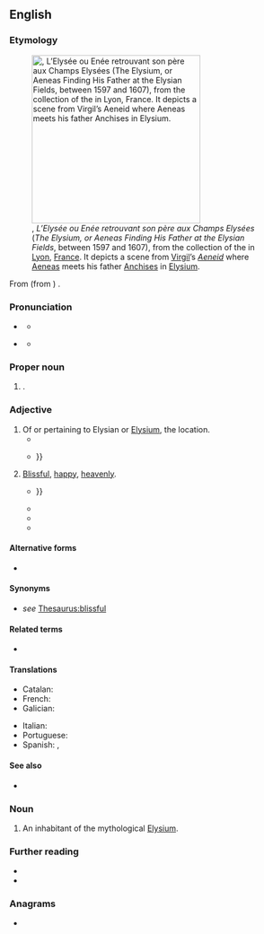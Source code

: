 {{also|elysian}}
==English==
{{was wotd|2017|September|27}}

===Etymology===
[[File:Enee meeting with his father in the Elysium-Sebastien Vrancx-MBA Lyon H1153-IMG 0415.jpg|thumb|300px|{{w|Sebastiaen Vrancx}}, ''L’Elysée ou Enée retrouvant son père aux Champs Elysées'' (''The Elysium, or Aeneas Finding His Father at the Elysian Fields'', between 1597 and 1607), from the collection of the {{w|Museum of Fine Arts of Lyon}} in [[Lyon]], [[France]]. It depicts a scene from [[Virgil]]’s ''[[Aeneid]]'' where [[Aeneas]] meets his father [[Anchises]] in [[Elysium]].]]

From {{der|en|la|Elysium}} (from {{der|en|grc|Ἠλύσιον||Elysium; an [[Elysian Field]]; one of the [[Elysian Fields]]}}) {{suffix|en||an|t2=''suffix creating an [[Appendix:Glossary#adjective|adjective]]''}}.

===Pronunciation===
* {{a|RP}} {{IPA|en|/ɪˈlɪ.zi.ən/}}
** {{hyphenation|en|Ely|si|an}}
* {{a|GA}} {{IPA|en|/ɪˈliː.ʒən/}}
** {{hyphenation|en|Ely|sian}}

===Proper noun===
{{en-proper noun}}

# {{lb|en|Greek mythology}} {{l|en|Elysium||the [[home]] of the [[blessed#Noun|blessed]] after [[death]]}}.

===Adjective===
{{en-adj|-}}

# Of or pertaining to Elysian or [[Elysium]], the location.
#* {{quote-book|en|author=John Frederick Dennett|chapter=The Second Voyage of Captain Parry|title=The Voyages and Travels of Captains Parry, Franklin, Ross, and Mr. Belzoni; Forming an Interesting History of the Manners, Customs, and Characters of Various Nations, Visited by Enterprising Travellers|location=London|publisher=Published by J. Jacques and W. Wright, 13, {{w|Paternoster Row}}|year=1826|page=246|pageurl=https://archive.org/stream/cihm_18290#page/n276/mode/1up/|oclc=937425395|passage=Departed spirits do not however make a joyful and immediate entrance into these '''elysian''' fields, but must first slide for the space of five days, or, according to others, for a still longer period, down a rough rock, which the Greenlanders, by a strange contradiction, represent to be quite bloody.}}
#* {{quote-book|en|author=Alexander Henry|authorlink=Alexander Henry the elder|author2=David Thompson|authorlink2=David Thompson (explorer)|chapter=Ethnography of Fort Vermilion|editor={{w|Elliott Coues}}|title=New Light on the Early History of the Greater Northwest: The Manuscript Journals of Alexander Henry, Fur Trader of the Northwest Company and of David Thompson, Official Geographer of the Same Company 1799–1814: Exploration and Adventure among the Indians on the Red, Saskatchewan, Missouri and Columbia Rivers [...] In Three Volumes|location=New York, N.Y.|publisher=Francis P. Harper|year=1897|volume=II|section=part II (The Saskatchewan and Columbia Rivers)|page=529|pageurl=https://archive.org/stream/newlightonearlyh02henr#page/529/mode/1up/|oclc=421568505|passage=But everyone that has lived a wicked life on earth, committed murder in his own nation, or been guilty of suicide, must pass by a different route to the '''Elysian''' fields. He has a steep precipice to climb, which gives him much pain and trouble; {{...}}}}
# [[blissful|Blissful]], [[happy]], [[heavenly]].
#* {{quote-book|en|author=James Beattie|authorlink=James Beattie (poet)|title=The Minstrel, or, The Progress of Genius. A Poem. The Second Book|location=London|publisher=Printed for Edward and {{w|Charles Dilly}} in the [[w:Poultry, London|Poultry]], and {{w|William Creech}}, Edinburgh|year=1774|oclc=9862359|title2=The Minstrel; or, The Progress of Genius: In Two Books. With Some Other Poems|location2=London|publisher2=Printed by T. Gillet, for C[harles] Dilly, in the Poultry, and W[illiam] Creech, Edinburgh|year2=1797|section2=stanza XXXVI|page2=55|pageurl2=https://archive.org/stream/minstrelorprogr06beatgoog#page/n67/mode/1up/|oclc2=520647259|passage=O who of man the story will unfold, / Ere victory and empire wrought annoy, / In that '''elysian''' age (misnamed of gold) / The age of love, and innocence and joy, {{...}}}}
#* {{quote-book|en|author=Louis Gillet|authorlink=Louis Gillet|chapter=Giulio Romano|editors=[[w:Charles George Herbermann|Charles G[eorge] Herbermann]] [''et al.'']|title=[[w:Catholic Encyclopedia|The Catholic Encyclopedia: An International Work of Reference on the Constitution, Doctrine, Discipline, and History of the Catholic Church [...] In Fifteen Volumes]]|location=New York, N.Y.|publisher=Robert Appleton Company|year=1909|volume=VI (Fathers–Gregory)|pages=572, column 2&nbsp;– 573, column 1|pageurl=https://archive.org/stream/07470918.6.emory.edu/07470918_6#page/n651/mode/1up/|oclc=831240612|passage=Unlike {{w|Raphael}}'s "[[w:Galatea (Raphael)|Galatea]]" and his "[[w:Three Graces (Raphael)|Three Graces]]", examples of '''Elysian''' happiness in a race in the state of innocence, [[w:Giulio Romano|Giulio [Romano]]]'s decorations resemble saturnalia of lubricity itself.}}
#* {{quote-journal|en|author=H[oward] P[hillips] Lovecraft|authorlink=H. P. Lovecraft|title=Astrophobos|editor={{w|John Gregory Betancourt}}|magazine={{w|Adventure Tales}}|location=Rockville, Md.|publisher={{w|Wildside Press}}|month=spring|year=2007|volume=1|issue=4|page=117|pageurl=https://books.google.com/books?id=rf_zAAAAQBAJ&pg=PA117|isbn=978-1-4344-3745-7|passage=Mystic waves of beauty blended / With the georgeous golden rays / Phantasies of bliss descended / In a myrrh'd '''Elysian''' haze. / In the lyre-born chords extended / Harmonies of Lydian lays.}}
#* {{quote-book|en|author=David Turner|chapter=Embracing the Examination Incubus 1945–1979|title=The Old Boys: The Decline and Rise of the Public School|location=New Haven, Conn.; London|publisher={{w|Yale University Press}}|year=2015|page=193|pageurl=https://books.google.com/books?id=D2bbBgAAQBAJ&pg=PA193|isbn=978-0-300-18992-6|passage={{w|Winchester College}} has an '''Elysian''' quality, doubtless appreciated by the classical masters who supplied its educational staple for most of its six-century history.}}

====Alternative forms====
* {{l|en|elysian}}

====Synonyms====
* {{sense|blissful, happy}} ''see'' [[Thesaurus:blissful]]

====Related terms====
* {{l|en|Elysian Fields}}

====Translations====
{{trans-top|of or pertaining to Elysium}}
* Catalan: {{t|ca|elisi}}
* French: {{t+|fr|élyséen}}
* Galician: {{t|gl|elisio}}
{{trans-mid}}
* Italian: {{t|it|elisio}}
* Portuguese: {{t|pt|elísio}}
* Spanish: {{t|es|elíseo}}, {{t|es|elisio}}
{{trans-bottom}}

{{trans-top|blissful, happy, heavenly}}
{{trans-mid}}
{{trans-bottom}}

====See also====
* {{l|fr|Champs-Élysées}}

===Noun===
{{en-noun}}

# An inhabitant of the mythological [[Elysium]].

===Further reading===
* {{pedia|Elysium}}
* {{pedia|Elysian Fields|Elysian Fields (disambiguation)}}

===Anagrams===
* {{anagrams|en|a=aeilnsy|Ainsley}}